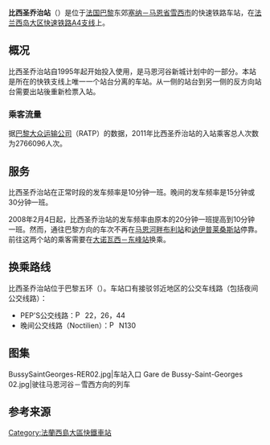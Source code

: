 {{Station Infobox
|Station Name=比西圣乔治站<br/>Gare de Bussy-Saint-Georges
|Image       =
|ImageTitle  = 比西圣乔治站 
|Linecolor1 = #FF2D2D
|Number      =
|Location    =[[碧西圣乔治|比西圣乔治]][[市镇_(法国)|市]]
|Coord       =
|Line        =  [[File:RER.svg|20x20px]][[File:Paris_RER_A_icon.svg|20x20px]]   
|Platform    = 2侧式站台
|Exit        =
|Time        =1995年 
|Time First  =
|Time Last   =
}}
'''比西圣乔治站'''（{{lang-fr|Gare de Bussy-Saint-Georges}}）是位于[[法国|法国]][[巴黎|巴黎]]东郊[[塞纳-马恩省|塞纳－马恩省]][[谢尔西|雪西]][[市镇_(法国)|市]]的快速铁路车站，在[[大区快铁A线|法兰西岛大区快速铁路A4支线]]上。

==概况==
比西圣乔治站自1995年起开始投入使用，是马恩河谷新城计划中的一部分。本站是所在的快铁支线上唯一一个站台分离的车站。从一侧的站台到另一侧的反方向站台需要出站後重新检票入站。
===乘客流量=== 
据[[巴黎大众运输公司|巴黎大众运输公司]]（RATP）的数据，2011年比西圣乔治站的入站乘客总人次数为2766096人次{{r|datafr}}。

==服务==
比西圣乔治站在正常时段的发车频率是10分钟一班。晚间的发车频率是15分钟或30分钟一班{{r|outbound timetable}}。 

2008年2月4日起，比西圣乔治站的发车频率由原本的20分钟一班提高到10分钟一班。然而，通往巴黎方向的车次不再在[[马恩河畔布利站|马恩河畔布利站]]和[[讷伊普莱桑斯站|讷伊普莱桑斯站]]停靠。前往这两个站的乘客需要在[[大诺瓦西－东峰站|大诺瓦西－东峰站]]换乘。{{r|horaire}}

==换乘路线==
比西圣乔治站位于巴黎五环（{{lang|fr|zone 5}}）。车站口有接驳邻近地区的公交车线路（包括夜间公交线路）：
*PEP'S公交线路：[[File:Paris_Bus_icon.svg|15px]] 22，26，44
*晚间公交线路（Noctilien）：[[File:Paris_logo_noctilien_jms.svg|15px]] N130

==图集==
<gallery>
BussySaintGeorges-RER02.jpg|车站入口
Gare de Bussy-Saint-Georges 02.jpg|驶往马恩河谷－雪西方向的列车
</gallery>

==参考来源==
{{commons category|Gare de Bussy-Saint-Georges}}  
{{reflist|refs=
<ref name="datafr">{{fr}}{{cite web|url=http://www.data.gouv.fr/donnees/view/Trafic-annuel-entrant-par-station-564116 |title=TRAFIC ANNUEL ENTRANT PAR STATION |publisher=法国政府公共数据发布平台（http://www.data.gouv.fr） |date=2012年8月31日 |accessdate=2012年9月22日 |deadurl=yes |archiveurl=https://web.archive.org/web/20130128034034/http://www.data.gouv.fr/donnees/view/Trafic-annuel-entrant-par-station-564116 |archivedate=2013年1月28日 }}</ref>
<ref name="outbound timetable">[http://parisbytrain.com/files/2008/06/h_a_jo_sgp.pdf RER A timetable towards Marne-la-Vallée - Chessy] ''RATP'' Retrieved 2008-12-24</ref>
<ref name="horaire">{{fr}}{{cite web | url=http://parisbytrain.com/files/2008/06/h_a_jo_sgp.pdf | title=Fiche Horaire de ligne RER A, RATP | publisher=巴黎大众运输公司（RATP） | accessdate= 2012年10月26日 }}</ref> 
}}

{{start rail box|RER}}
{{s-inop|[[托尔西站|托尔西站]]|[[巴黎|巴黎]]方向}}
{{s-line|[[File:RER.svg|20x20px]][[File:Paris_RER_A_icon.svg|20x20px]]||red}}
{{s-inop|[[欧洲谷站|欧洲谷站]]|马恩河谷－雪西方向}}
{{End box}}

{{coord|48|50|11|N|2|42|34|E|type:railwaystation_region:FR|display=title}}

{{RER A}}
[[Category:法蘭西島大區快鐵車站|Category:法蘭西島大區快鐵車站]]